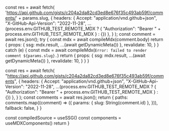 
  const res = await fetch(
    'https://api.github.com/gists/c204a2da82cd3ed8e676f35c493ab59f/comments/' + params.slug,
    {
      headers: {
        Accept: "application/vnd.github+json",
        "X-GitHub-Api-Version": "2022-11-28",
        ...(process.env.GITHUB_TEST_REMOTE_MDX ? { "Authorization": "Bearer " + process.env.GITHUB_TEST_REMOTE_MDX } : {})
      },
    }
  );
  const comment = await res.json();
  try {
    const mdx = await compileMdx(comment.body)
    return {
      props: {
        ssg: mdx.result,
        ...(await getDynamicMeta())
      },
      revalidate: 10,
    }
  } catch (e) {
    const mdx = await compileMdx(`Error: failed to render comment ${params.slug}.`)
    return {
      props: {
        ssg: mdx.result,
        ...(await getDynamicMeta())
      },
      revalidate: 10,
    }
  }
}

  const res = await fetch(
    "https://api.github.com/gists/c204a2da82cd3ed8e676f35c493ab59f/comments",
    {
      headers: {
        Accept: "application/vnd.github+json",
        "X-GitHub-Api-Version": "2022-11-28",
        ...(process.env.GITHUB_TEST_REMOTE_MDX ? { "Authorization": "Bearer " + process.env.GITHUB_TEST_REMOTE_MDX } : {})
      },
    }
  );
  const comments = await res.json();
  return {
    paths: comments.map((comment) => ({
      params: { slug: String(comment.id) },
    })),
    fallback: false,
  }
}

  const compiledSource = useSSG()
  const components = useMDXComponents()
  return <MDXRemote compiledSource={compiledSource} components={components} />
}

<NextraReadme />
